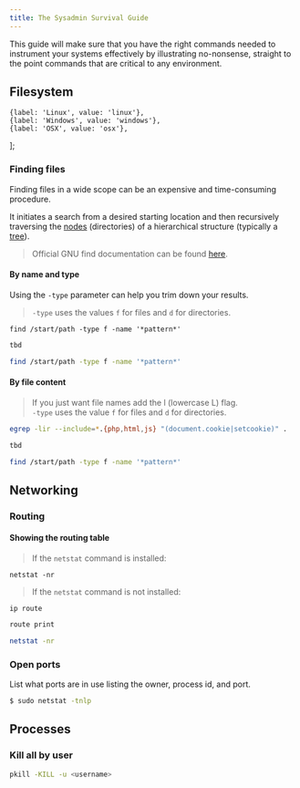 ```yaml
---
title: The Sysadmin Survival Guide
---
```


This guide will make sure that you have the right commands needed to instrument
your systems effectively by illustrating no-nonsense, straight to the point commands
that are critical to any environment.

## Filesystem


    {label: 'Linux', value: 'linux'},
    {label: 'Windows', value: 'windows'},
    {label: 'OSX', value: 'osx'},
];




### Finding files

Finding files in a wide scope can be an expensive and time-consuming procedure.

It initiates a search from a desired starting location and then recursively traversing
the [nodes](https://en.wikipedia.org/wiki/Node_(computer_science)) (directories) of a
hierarchical structure (typically a [tree](https://en.wikipedia.org/wiki/Tree_(data_structure))).

> Official GNU find documentation can be found [here](https://www.gnu.org/software/findutils/manual/html_mono/find.html).

#### By name and type

Using the `-type` parameter can help you trim down your results.

<Tabs groupId="os" defaultValue="linux" values={oses}>

<TabItem value="linux">

> `-type` uses the values `f` for files and `d` for directories.
```shell
find /start/path -type f -name '*pattern*'
```

</TabItem>

<TabItem value="windows">

```bash
tbd
```

</TabItem>

<TabItem value="osx">

```bash
find /start/path -type f -name '*pattern*'
```

</TabItem>

</Tabs>

#### By file content

<Tabs groupId="os" defaultValue="linux" values={oses}>

<TabItem value="linux">

> If you just want file names add the l (lowercase L) flag.<br/>
> `-type` uses the value `f` for files and `d` for directories.
```bash
egrep -lir --include=*.{php,html,js} "(document.cookie|setcookie)" .
```

</TabItem>

<TabItem value="windows">

```bash
tbd
```

</TabItem>

<TabItem value="osx">

```bash
find /start/path -type f -name '*pattern*'
```

</TabItem>

</Tabs>

## Networking

### Routing

#### Showing the routing table
<Tabs groupId="os" defaultValue="linux" values={oses}>

<TabItem value="linux">

> If the `netstat` command is installed:
```shell
netstat -nr
```
> If the `netstat` command is not installed:
```shell
ip route
```

</TabItem>

<TabItem value="windows">

```bash
route print
```

</TabItem>

<TabItem value="osx">

```bash
netstat -nr
```

</TabItem>

</Tabs>

### Open ports

List what ports are in use listing the owner, process id, and port.

```bash
$ sudo netstat -tnlp
```

## Processes

### Kill all by user

```bash
pkill -KILL -u <username>
```
